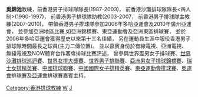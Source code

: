 {{unreferenced|time=2012-03-17T16:09:59+00:00}}
'''吳錦池'''教練，前香港男子排球隊隊長(1987-2003)，
前香港沙灘排球隊隊長<四人制>(1990-1997)，
前香港男子排球隊助教(2003-2007，
前香港男子排球隊主教練(2007-2010)，
帶領香港男子排球隊參加2006年多哈亞運會及2010年廣州亞運會，
並參加亞洲地區比賽,如亞洲錦標賽、東亞運動會及亞洲東區排球賽，
並於2006年多哈亞運會獲得歷史以來第十三名佳績，
另在運動員生涯中服役香港男子排球隊時間最長之球員(主力二傳位置)。
並以嘉賓身份於有線電視、亞洲電視、無綫電視及NOW體育台作客席排球比賽評述，
曾參與世界盃男女子排球賽、[[世界沙灘排球巡迴賽|世界沙灘排球巡迴賽]]、[[世界女排大獎賽|世界女排大獎賽]]、[[世界男子排聯賽|世界男子排聯賽]]、[[亞洲男女子排球錦標賽|亞洲男女子排球錦標賽]]、[[瑞士女排精英賽|瑞士女排精英賽]]、[[中國排球聯賽|中國排球聯賽]]、[[中國國際女子排精英賽|中國國際女子排精英賽]]、[[東亞運動會排球賽|東亞運動會排球賽]]、[[奧運會|奧運會]]排球賽及[[亞運會|亞運會]]排球賽嘉賓主持。

[[Category:香港排球教練|Category:香港排球教練]]
[[Category:香港排球運動員|W]]
[[Category:吴姓|J]]